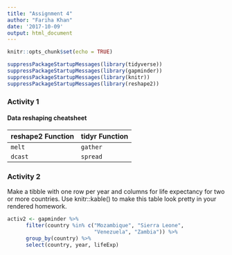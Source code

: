 ```yaml
---
title: "Assignment 4"
author: "Fariha Khan"
date: '2017-10-09'
output: html_document
---
```


```r
knitr::opts_chunk$set(echo = TRUE)
```


```r
suppressPackageStartupMessages(library(tidyverse))
suppressPackageStartupMessages(library(gapminder))
suppressPackageStartupMessages(library(knitr))
suppressPackageStartupMessages(library(reshape2))
```

### Activity 1
#### Data reshaping cheatsheet
reshape2 Function    | tidyr Function 
---------------------|-------------------
`melt`               |  `gather`         
`dcast`              |  `spread`         

### Activity 2
Make a tibble with one row per year and columns for life expectancy for two or more countries.
Use knitr::kable() to make this table look pretty in your rendered homework.

```r
activ2 <- gapminder %>% 
      filter(country %in% c("Mozambique", "Sierra Leone",
                            "Venezuela", "Zambia")) %>% 
      group_by(country) %>% 
      select(country, year, lifeExp)


```


